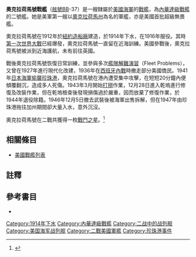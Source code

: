 {{noteTA
|G1=Military
|G2=Shipname
|G3=Aero
|G4=地名
}}
{{軍艦模板
|名稱= 奧克拉荷馬 [[File:Flag_of_the_United_States.svg|30px]]<br />USS Oklahoma BB-37
|圖片= [[File:Uss_oklahoma_bb.jpg|280px]]
|照片說明=1920年於[[古巴|古巴]][[關塔那摩灣|關塔那摩灣]]的奧克拉荷馬號。
|艦種= [[戰艦|戰艦]]
|艦級= [[內華達級戰艦|內華達級]]
|製造= [[紐約造船廠|紐約造船廠]]
|動工= 1912年10月26日
|下水= 1914年3月23日
|服役= 1916年5月2日
|退役= 1944年9月1日
|結局= 1947年5月17日在珍珠港外海意外沉沒
|除籍= 1944年9月1日
|標準= 設計：27,500噸
|滿載= 設計：28,400噸
|長度= 整體：583呎<br />水線：575呎
|闊度= 水線：95呎2.5吋 
|吃水= 28呎6吋
|極速= 20.5節<br />試航：20.9節
|鍋爐= 12座
|出力= 設計：26,500軸馬力<br />試航：26,291軸馬力
|續航= 8,000海哩/10節
|乘員= 55名軍官<br />809名水兵
|裝甲= 艦側：13.5吋至8吋<br />裝甲甲板：20至180磅<br/>艦炮：18至5吋<br />炮座：13吋<br />指揮塔：16吋至5吋<br />煙道：13吋<br />隔艙：13至8吋
|裝備= 主炮：2門[[14吋45倍徑艦炮|14吋/45雙聯裝火炮]]<br />2門[[14吋45倍徑艦炮|14吋/45三聯裝火炮]]<br />副炮：21門5吋/51火炮<br />2座魚雷發射管
|其它=模版參考來源：<ref>{{Harvnb|Friedman|1985|p=438}}內華達級配置，數據僅以設計及建造時為準。</ref>}}

'''奧克拉荷馬號戰艦'''（[[美國海軍艦體編號|舷號]]BB-37）是一艘隸屬於[[美國海軍|美國海軍]]的[[戰艦|戰艦]]，為[[內華達級戰艦|內華達級戰艦]]的二號艦。她是美軍第一艘以[[奧克拉荷馬州|奧克拉荷馬州]]為名的軍艦，亦是美國首批超級無畏艦。

奧克拉荷馬號在1912年於[[紐約造船廠|紐約造船廠]]建造，於1914年下水，在1916年服役。其時[[第一次世界大戰|第一次世界大戰]]已經爆發，奧克拉荷馬號一直留在近海訓練。美國參戰後，奧克拉荷馬號被派到近海護航，未有前往英國。

戰後奧克拉荷馬號恢復日常訓練，並參與多次[[艦隊解難演習|艦隊解難演習]]（Fleet Problems），又曾在1927年進行現代化改建，1936年在[[西班牙內戰|西班牙內戰]]時撤走部分美國僑民。1941年[[大日本帝國海軍|日本海軍]][[偷襲珍珠港|偷襲珍珠港]]，奧克拉荷馬號在港內遭受集中攻擊，在短短20分鐘內便傾覆翻沉，造成多人死傷。1943年3月開始[[打撈|打撈]]作業，12月28日進入乾塢進行修復及改裝作業，但在乾塢檢查後發現損傷過於嚴重，因而放棄了修復作業，於1944年退役除籍。1946年12月5日撤去武裝後被海軍出售拆解，但在1947年由珍珠港拖往加州期間卻大量入水，意外沉沒。

奧克拉荷馬號在二戰共獲得一枚[[戰鬥之星|戰鬥之星]]。<ref>{{Cite web |url=http://www.hazegray.org/danfs/battlesh/bb37.htm |title=美國海軍軍艦字典（DANFS）簡介 |access-date=2012-07-18 |archive-date=2020-01-10 |archive-url=https://web.archive.org/web/20200110002830/http://www.hazegray.org/danfs/battlesh/bb37.htm |dead-url=no }}</ref>

== 相關條目 ==
* [[美國戰艦列表|美國戰艦列表]]

== 註釋 ==
{{reflist}}

== 參考書目 ==
{{Commonscat|USS Oklahoma (BB-37)}}
{{海军主题}}

* {{Citation
|last = Friedman
|first = Norman
|year = 1985
|title = U.S. Battleships: An Illustrated Design History
|language = en
|publication-place = Annapolis, Maryland
|publisher = Naval Institute Press
|isbn = 0-87021-715-1}}

{{內華達級戰艦}}
{{美國戰艦}}
{{Authority control}}
{{DEFAULTSORT:Oklahoma}}
[[Category:1914年下水|Category:1914年下水]]
[[Category:內華達級戰艦|Category:內華達級戰艦]]
[[Category:二战中的战列舰|Category:二战中的战列舰]]
[[Category:美国海军战列舰|Category:美国海军战列舰]]
[[Category:二戰美國軍艦|Category:二戰美國軍艦]]
[[Category:珍珠港事件|Category:珍珠港事件]]